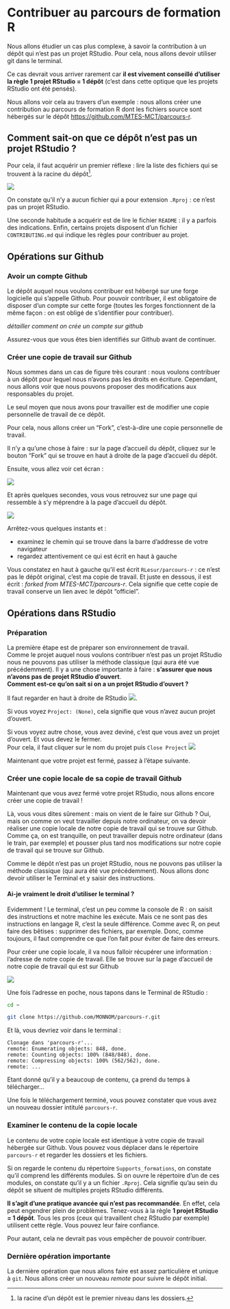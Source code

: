 # Contribuer au parcours de formation R

Nous allons étudier un cas plus complexe, à savoir la contribution à un dépôt qui n'est pas un projet RStudio. Pour cela, nous allons devoir utiliser git dans le terminal.

Ce cas devrait vous arriver rarement car **il est vivement conseillé d'utiliser la règle 1 projet RStudio = 1 dépôt** (c'est dans cette optique que les projets RStudio ont été pensés).

Nous allons voir cela au travers d'un exemple : nous allons créer une contribution au parcours de formation R dont les fichiers source sont hébergés sur le dépôt <https://github.com/MTES-MCT/parcours-r>.

## Comment sait-on que ce dépôt n'est pas un projet RStudio ?

Pour cela, il faut acquérir un premier réflexe : lire la liste des fichiers qui se trouvent à la racine du dépôt^[la racine d'un dépôt est le premier niveau dans les dossiers.].

![](img/accueil_repo.png)

On constate qu'il n'y a aucun fichier qui a pour extension `.Rproj` : ce n'est pas un projet RStudio.

Une seconde habitude a acquérir est de lire le fichier `README` : il y a parfois des indications. Enfin, certains projets disposent d'un fichier `CONTRIBUTING.md` qui indique les règles pour contribuer au projet.

## Opérations sur Github

### Avoir un compte Github

Le dépôt auquel nous voulons contribuer est hébergé sur une forge logicielle qui s'appelle Github. Pour pouvoir contribuer, il est obligatoire de disposer d'un compte sur cette forge (toutes les forges fonctionnent de la même façon : on est obligé de s'identifier pour contribuer).

_détailler comment on crée un compte sur github_

Assurez-vous que vous êtes bien identifiés sur Github avant de continuer.

### Créer une copie de travail sur Github

Nous sommes dans un cas de figure très courant : nous voulons contribuer à un dépôt pour lequel nous n'avons pas les droits en écriture. Cependant, nous allons voir que nous pouvons proposer des modifications aux responsables du projet. 

Le seul moyen que nous avons pour travailler est de modifier une copie personnelle de travail de ce dépôt.

Pour cela, nous allons créer un "Fork", c'est-à-dire une copie personnelle de travail. 

Il n'y a qu'une chose à faire : sur la page d'accueil du dépôt, cliquez sur le bouton "Fork" qui se trouve en haut à droite de la page d'accueil du dépôt.

Ensuite, vous allez voir cet écran :

![](img/forking.png)

Et après quelques secondes, vous vous retrouvez sur une page qui ressemble à s'y méprendre à la page d'accueil du dépôt.

![](img/accueil_fork.png)

Arrêtez-vous quelques instants et :

- examinez le chemin qui se trouve dans la barre d'addresse de votre navigateur
- regardez attentivement ce qui est écrit en haut à gauche

Vous constatez en haut à gauche qu'il est écrit `RLesur/parcours-r` : ce n'est pas le dépôt original, c'est ma copie de travail. Et juste en dessous, il est écrit : _forked from MTES-MCT/parcours-r_. Cela signifie que cette copie de travail conserve un lien avec le dépôt "officiel".

## Opérations dans RStudio

### Préparation 

La première étape est de préparer son environnement de travail.  
Comme le projet auquel nous voulons contribuer n'est pas un projet RStudio nous ne pouvons pas utiliser la méthode classique (qui aura été vue précédemment). 
Il y a une chose importante à faire : **s'assurer que nous n'avons pas de projet RStudio d'ouvert**.  
**Comment est-ce qu'on sait si on a un projet RStudio d'ouvert ?**

Il faut regarder en haut à droite de RStudio ![](img/projet_rs.png).

Si vous voyez `Project: (None)`, cela signifie que vous n'avez aucun projet d'ouvert.

Si vous voyez autre chose, vous avez deviné, c'est que vous avez un projet d'ouvert. Et vous devez le fermer.  
Pour cela, il faut cliquer sur le nom du projet puis `Close Project` ![](img/fermer_projet.png)

Maintenant que votre projet est fermé, passez à l'étape suivante.

### Créer une copie locale de sa copie de travail Github

Maintenant que vous avez fermé votre projet RStudio, nous allons encore créer une copie de travail !

Là, vous vous dites sûrement : mais on vient de le faire sur Github ? Oui, mais on comme on veut travailler depuis notre ordinateur, on va devoir réaliser une copie locale de notre copie de travail qui se trouve sur Github. Comme ça, on est tranquille, on peut travailler depuis notre ordinateur (dans le train, par exemple) et pousser plus tard nos modifications sur notre copie de travail qui se trouve sur Github.

Comme le dépôt n'est pas un projet RStudio, nous ne pouvons pas utiliser la méthode classique (qui aura été vue précédemment). Nous allons donc devoir utiliser le Terminal et y saisir des instructions.

::::card
<h4 class="card-title"> Ai-je vraiment le droit d'utiliser le terminal ? </h4>
:::card-body
Evidemment ! Le terminal, c'est un peu comme la console de R : on saisit des instructions et notre machine les exécute. Mais ce ne sont pas des instructions en langage R, c'est la seule différence. Comme avec R, on peut faire des bêtises : supprimer des fichiers, par exemple. Donc, comme toujours, il faut comprendre ce que l'on fait pour éviter de faire des erreurs.
:::
::::

Pour créer une copie locale, il va nous falloir récupérer une information : l'adresse de notre copie de travail. Elle se trouve sur la page d'accueil de notre copie de travail qui est sur Github 

![](img/fork_url.png)

Une fois l'adresse en poche, nous tapons dans le Terminal de RStudio : 

```bash
cd ~

git clone https://github.com/MONNOM/parcours-r.git
```

Et là, vous devriez voir dans le terminal :

```
Clonage dans 'parcours-r'...
remote: Enumerating objects: 848, done.
remote: Counting objects: 100% (848/848), done.
remote: Compressing objects: 100% (562/562), done.
remote: ...
```

Etant donné qu'il y a beaucoup de contenu, ça prend du temps à télécharger...

Une fois le téléchargement terminé, vous pouvez constater que vous avez un nouveau dossier intitulé `parcours-r`.

### Examiner le contenu de la copie locale

Le contenu de votre copie locale est identique à votre copie de travail hébergée sur Github. Vous pouvez vous déplacer dans le répertoire `parcours-r` et regarder les dossiers et les fichiers.

Si on regarde le contenu du répertoire `Supports_formations`, on constate qu'il comprend les différents modules. Si on ouvre le répertoire d'un de ces modules, on constate qu'il y a un fichier `.Rproj`. Cela signifie qu'au sein du dépôt se situent de multiples projets RStudio différents.

**Il s'agit d'une pratique avancée qui n'est pas recommandée**. En effet, cela peut engendrer plein de problèmes. Tenez-vous à la règle **1 projet RStudio = 1 dépôt**. Tous les pros (ceux qui travaillent chez RStudio par exemple) utilisent cette règle. Vous pouvez leur faire confiance.

Pour autant, cela ne devrait pas vous empêcher de pouvoir contribuer.

### Dernière opération importante

La dernière opération que nous allons faire est assez particulière et unique à `git`. Nous allons créer un nouveau _remote_ pour suivre le dépôt initial.

